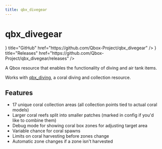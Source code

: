 ```yaml
---
title: qbx_divegear
---
```



# qbx_divegear

<Cards>
  <Card icon={<IconBrandGithub />} title="GitHub" href="https://github.com/Qbox-Project/qbx_divegear" />
  <Card icon={<IconTag />} title="Releases" href="https://github.com/Qbox-Project/qbx_divegear/releases" />
</Cards>

A Qbox resource that enables the functionality of diving and air tank items.

Works with [qbx_diving](./qbx_diving), a coral diving and collection resource.

## Features 

- 17 unique coral collection areas (all collection points tied to actual coral models)
- Larger coral reefs split into smaller patches (marked in config if you'd like to combine them)
- Debug mode for showing coral box zones for adjusting target area
- Variable chance for coral spawns
- Limits on coral harvesting before zones change
- Automatic zone changes if a zone isn't harvested
